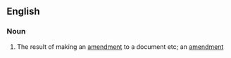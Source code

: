 ==English==

===Noun===
{{en-noun}}

# {{US}} The result of making an [[amendment]] to a document etc; an [[amendment]]